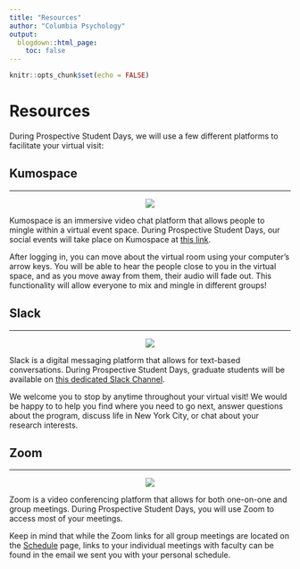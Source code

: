 ```yaml
---
title: "Resources"
author: "Columbia Psychology"
output:
  blogdown::html_page:
    toc: false
---
```


```r
knitr::opts_chunk$set(echo = FALSE)
```

# Resources

During Prospective Student Days, we will use a few different platforms to facilitate your virtual visit:

## Kumospace

---

<div class="row">
<div class="col-md-6">
<p style="text-align:center;"><img src="/images/kumospace.jpg"></p>
</div>
<div class="col-md-6">
Kumospace is an immersive video chat platform that allows people to mingle within a virtual event space. During Prospective Student Days, our social events will take place on Kumospace at [this link](https://www.kumospace.com/prospectives){target="_blank"}.

After logging in, you can move about the virtual room using your computer's arrow keys. You will be able to hear the people close to you in the virtual space, and as you move away from them, their audio will fade out. This functionality will allow everyone to mix and mingle in different groups!
</div>
</div>

## Slack

---

<div class="row">
<div class="col-md-6">
<p style="text-align:center;"><img src="/images/slack.jpg"></p>
</div>
<div class="col-md-6">
Slack is a digital messaging platform that allows for text-based conversations. During Prospective Student Days, graduate students will be available on [this dedicated Slack Channel](https://www.slack.com){target="_blank"}.

We welcome you to stop by anytime throughout your virtual visit! We would be happy to to help you find where you need to go next, answer questions about the program, discuss life in New York City, or chat about your research interests.
</div>
</div>

## Zoom

---

<div class="row">
<div class="col-md-6">
<p style="text-align:center;"><img src="/images/zoom.jpg"></p>
</div>
<div class="col-md-6">
Zoom is a video conferencing platform that allows for both one-on-one and group meetings. During Prospective Student Days, you will use Zoom to access most of your meetings.

Keep in mind that while the Zoom links for all group meetings are located on the [Schedule](/schedule) page, links to your individual meetings with faculty can be found in the email we sent you with your personal schedule.
</div>
</div>
